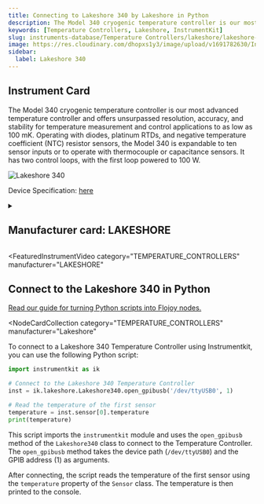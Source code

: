 ```yaml
---
title: Connecting to Lakeshore 340 by Lakeshore in Python
description: The Model 340 cryogenic temperature controller is our most advanced temperature controller and offers unsurpassed resolution, accuracy, and stability for temperature measurement and control applications to as low as 100 mK. Operating with diodes, platinum RTDs, and negative temperature coefficient (NTC) resistor sensors, the Model 340 is expandable to ten sensor inputs or to operate with thermocouple or capacitance sensors. It has two control loops, with the first loop powered to 100 W.
keywords: [Temperature Controllers, Lakeshore, InstrumentKit]
slug: instruments-database/Temperature Controllers/lakeshore/lakeshore-340
image: https://res.cloudinary.com/dhopxs1y3/image/upload/v1691782630/Instruments/Temperature%20Controllers/Lakeshore-340/Lakeshore-340.png
sidebar:
  label: Lakeshore 340
---
```



## Instrument Card

The Model 340 cryogenic temperature controller is our most advanced temperature controller and offers unsurpassed resolution, accuracy, and stability for temperature measurement and control applications to as low as 100 mK. Operating with diodes, platinum RTDs, and negative temperature coefficient (NTC) resistor sensors, the Model 340 is expandable to ten sensor inputs or to operate with thermocouple or capacitance sensors. It has two control loops, with the first loop powered to 100 W.

![Lakeshore 340](https://res.cloudinary.com/dhopxs1y3/image/upload/v1691782630/Instruments/Temperature%20Controllers/Lakeshore-340/Lakeshore-340.png)

Device Specification: [here](https://www.lakeshore.com/docs/default-source/product-downloads/catalog/lstc_340_l.pdf?sfvrsn=ad773cdf_1)

<details style={{ marginTop: "15px"}}>
<summary><h2 style={{display:'inline'}}>Manufacturer card: LAKESHORE</h2></summary>

![LAKESHORE](https://res.cloudinary.com/dhopxs1y3/image/upload/v1692813206/Instruments/Vendor%20Logos/Lakeshore_Cryotronics.png)

Supporting advanced scientific research, Lake Shore is a leading global innovator in measurement and control solutions.

- Headquarters: Westerville, Ohio, USA
- Yearly Revenue (millions, USD): 21.4
- Vendor Website: [here](https://www.lakeshore.com/home)

</details>


<FeaturedInstrumentVideo
  category="TEMPERATURE_CONTROLLERS"
  manufacturer="LAKESHORE"
></FeaturedInstrumentVideo>

## Connect to the Lakeshore 340 in Python

[Read our guide for turning Python scripts into Flojoy nodes.](https://docs.flojoy.ai/contribution/blocks/custom-flojoy-block/)


<Tabs>
<TabItem value="Flojoy" label="Flojoy" className="flojoy-instrument-tabs">

<NodeCardCollection
  category="TEMPERATURE_CONTROLLERS"
  manufacturer="Lakeshore"
></NodeCardCollection>

</TabItem>
<TabItem value="InstrumentKit" label="InstrumentKit">

To connect to a Lakeshore 340 Temperature Controller using Instrumentkit, you can use the following Python script:

```python
import instrumentkit as ik

# Connect to the Lakeshore 340 Temperature Controller
inst = ik.lakeshore.Lakeshore340.open_gpibusb('/dev/ttyUSB0', 1)

# Read the temperature of the first sensor
temperature = inst.sensor[0].temperature
print(temperature)
```

This script imports the `instrumentkit` module and uses the `open_gpibusb` method of the `Lakeshore340` class to connect to the Temperature Controller. The `open_gpibusb` method takes the device path (`/dev/ttyUSB0`) and the GPIB address (1) as arguments.

After connecting, the script reads the temperature of the first sensor using the `temperature` property of the `Sensor` class. The temperature is then printed to the console.

</TabItem>
</Tabs>

